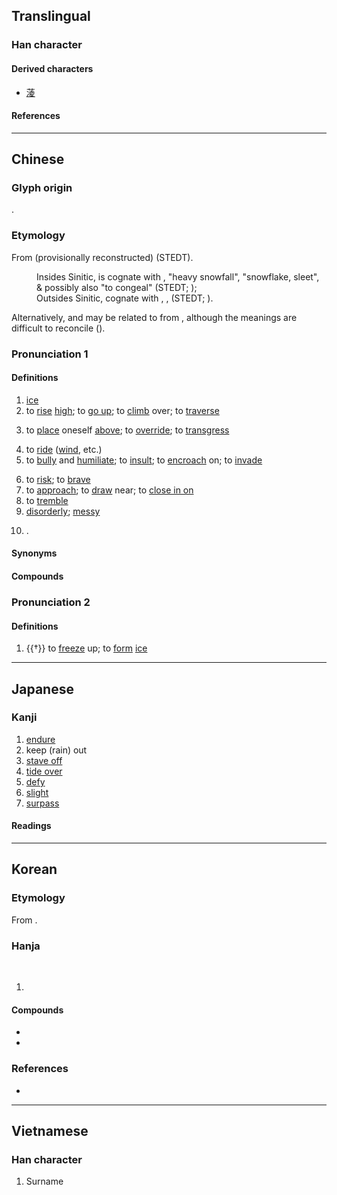 {{also|淩}}
{{character info}}
{{character info|0xf955}}
==Translingual==
{{stroke order|[[File:凌-red.png|100px]]}}

===Han character===
{{Han char|rn=15|rad=冫|as=08|sn=10|four=34147|canj=IMGCE|ids=⿰冫夌}}

====Derived characters====
* [[蓤]]

====References====
{{Han ref|kx=0132.450|dkj=01669|dj=0297.010|hdz=10298.030|uh=51CC}}
{{Han ref|uh=F955}}

----

==Chinese==
{{zh-forms|alt=*淩,夌|note=淩 not usually used for “ice”}}

===Glyph origin===
{{Han etym}}
{{Han compound|冫|夌|ls=psc|c1=s|c2=p|t1=ice}}.

===Etymology===
From {{inh|zh|sit-pro|*r-p(w)am||to freeze; snow}} (provisionally reconstructed) (STEDT).
:Insides Sinitic, {{och-l|凌|tr=*p.rəŋ ~ [r]əŋ}} is cognate with {{och-l|冰|tr=*p.rəŋ}}, {{och-l|雱|tr=*pʰˁaŋ}} "heavy snowfall", {{och-l|霙|*''ʔraŋ''}} "snowflake, sleet", & possibly also {{och-l|凝|tr=[ŋ](r)əŋ}} "to congeal" (STEDT; {{zh-ref|Baxter and Sagart, 2014}});
:Outsides Sinitic, cognate with {{cog|sit-tan-pro|*pam||snow}}, {{cog|sit-jap|jpɣom||to freeze}}, {{m|sit-jap|tɤjpɣom||ice}} (STEDT; {{zh-ref|Zhang, Jacques, and Lai, 2019}}).

Alternatively, {{och-l|冰|tr=*prjəŋ ~ prəŋ?}} and {{och-l|凌|tr=*b-rjəŋ ~ rəŋ}} may be related to {{cog|km|ប្រឹង|tr=preṅa|t=to harden; to solidify}} from {{m|km|tr=reṅa|t=to dry up}}, although the meanings are difficult to reconcile ({{zh-ref|Schuessler, 2007}}).

===Pronunciation 1===
{{zh-pron
|m=líng
|c=ling4
|c-t=len3
|h=pfs=lìn;gd=lin2
|md=lìng
|mn=lêng
|mn-t=lêng5
|w=
|mc=y
|oc=y
|cat=n,v,a,pn
}}

====Definitions====
{{zh-hanzi}}

# [[ice]]
# to [[rise]] [[high]]; to [[go up]]; to [[climb]] over; to [[traverse]]
#: {{zh-alt-inline|陵}}
# to [[place]] oneself [[above]]; to [[override]]; to [[transgress]]
#: {{zh-alt-inline|陵}}
# to [[ride]] ([[wind]], etc.)
# to [[bully]] and [[humiliate]]; to [[insult]]; to [[encroach]] on; to [[invade]]
#: {{zh-alt-inline|陵}}
# to [[risk]]; to [[brave]]
# to [[approach]]; to [[draw]] near; to [[close in on]]
# to [[tremble]]
# [[disorderly]]; [[messy]]
# {{surname|zh}}.
#: {{zh-x|^凌 ^濛[濛]-初|{{w|Ling Mengchu|'''Ling''' Mengchu}} (Ming dynasty Chinese writer)}}

====Synonyms====
{{zh-dial|冰}}

====Compounds====
{{zh-der|凌替|凌藉|凌厲攻勢|恃強凌弱|凌亂不堪|凌波仙子|凌煙閣|凌風|冬凌|凌汛|志氣凌雲|凌辱|凌波襪|凌虛|凌災|奚凌|凌虐|凌遲碎剮|凌逼|恃勢凌人|凌亂|凌霄殿|凌駕|凌籍|凍凌觜臉|凌遲|侵凌|凌陰|凌錐|凌雲壯志|凌轢|凌凌|凌夷|凌波舞|凌迸|凌波微步|凌持|凌霄|仗勢凌人|凌波|凌晨|壯志凌雲|凌躐|凌雲健筆|傲雪凌霜|凌厲|凌日|凌霄花|凌雲|凌遲處死|凌空|凌眼|凌波殿|凌暴|凌人|倚強凌弱|氣凌霄漢|盛氣凌人|畏強凌弱|撞凌|欺凌|駕凌|貴不凌賤|霸凌|凌家湖|金星凌日|冰凌|凌歷|凌兢}}

===Pronunciation 2===
{{zh-pron
|m=lìng
|cat=v
}}

====Definitions====
{{zh-hanzi}}

# {{†}} to [[freeze]] up; to [[form]] [[ice]]

----

==Japanese==

===Kanji===
{{ja-kanji|grade=|rs=冫08}}

# [[endure]]
# keep (rain) out
# [[stave off]]
# [[tide over]]
# [[defy]]
# [[slight]]
# [[surpass]]

====Readings====
{{ja-readings
|on=りょう
|kun=しの-ぐ
}}

----

==Korean==

===Etymology===
From {{der|ko|ltc|-}} {{ltc-l|凌|id=1}}.

===Hanja===
{{ko-hanja|업신여기다|업신여길|릉||능}}<br>
{{ko-hanja|능가하다|능가할|릉||능}}

# {{hanja form of|릉|to [[place]] oneself [[above]]; to [[override]]}}

====Compounds====
* {{ko-l|능가|[[excelling]]; [[surpassing]]; [[outdoing]]|凌駕}}
* {{ko-l|능멸|[[looking]] [[down]] (on somebody)|凌蔑}}

===References===
* {{R:hanjadoc|711}}

----

==Vietnamese==

===Han character===
{{vi-readings|reading=[[lăng]], [[lăn]], [[lâng]], [[lừng]], [[rưng]], [[dưng]]|rs=冫08}}

# Surname